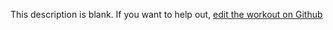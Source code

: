 
  This description is blank. If you want to help out, [edit the workout on Github](https://www.github.com/LiftArcade/exercises/blob/main/exercises/hip-adduction-description.mdx)